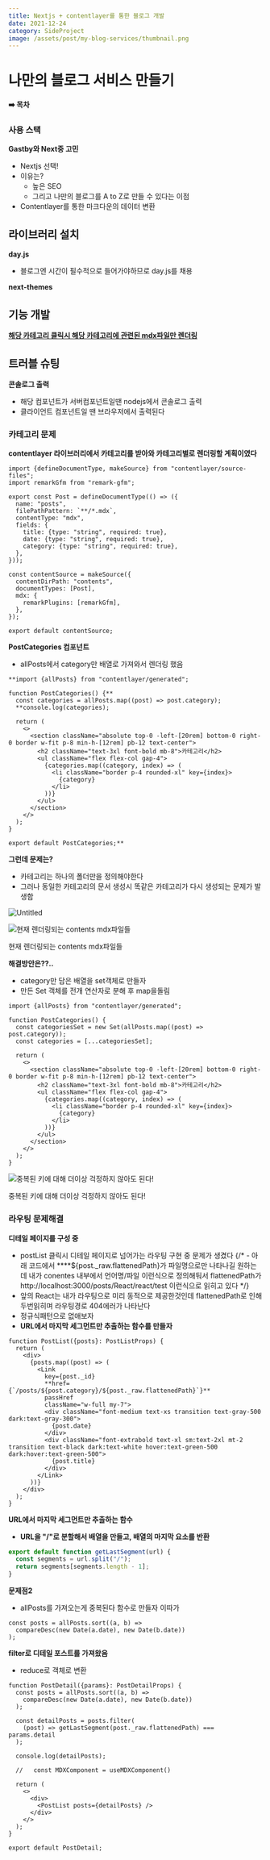 ```yaml
---
title: Nextjs + contentlayer를 통한 블로그 개발
date: 2021-12-24
category: SideProject
image: /assets/post/my-blog-services/thumbnail.png
---
```


# 나만의 블로그 서비스 만들기

**➡️ 목차**

### 사용 스택

**Gastby와 Next중 고민**

- Nextjs 선택!
- 이유는?
  - 높은 SEO
  - 그리고 나만의 블로그를 A to Z로 만들 수 있다는 이점
- Contentlayer를 통한 마크다운의 데이터 변환

## 라이브러리 설치

**day.js**

- 블로그엔 시간이 필수적으로 들어가야하므로 day.js를 채용

**next-themes**

## 기능 개발

[**해당 카테고리 클릭시 해당 카테고리에 관련된 mdx파일만 렌더링**](https://www.notion.so/mdx-638ee7e10d224865bce5fd9e0bfbe5ca?pvs=21)

## 트러블 슈팅

**콘솔로그 출력**

- 해당 컴포넌트가 서버컴포넌트일땐 nodejs에서 콘솔로그 출력
- 클라이언트 컴포넌트일 땐 브라우저에서 출력된다

### 카테고리 문제

**contentlayer 라이브러리에서 카테고리를 받아와 카테고리별로 렌더링할 계획이였다**

```tsx
import {defineDocumentType, makeSource} from "contentlayer/source-files";
import remarkGfm from "remark-gfm";

export const Post = defineDocumentType(() => ({
  name: "posts",
  filePathPattern: `**/*.mdx`,
  contentType: "mdx",
  fields: {
    title: {type: "string", required: true},
    date: {type: "string", required: true},
    category: {type: "string", required: true},
  },
}));

const contentSource = makeSource({
  contentDirPath: "contents",
  documentTypes: [Post],
  mdx: {
    remarkPlugins: [remarkGfm],
  },
});

export default contentSource;
```

**PostCategories 컴포넌트**

- allPosts에서 category만 배열로 가져와서 렌더링 했음

```tsx
**import {allPosts} from "contentlayer/generated";

function PostCategories() {**
  const categories = allPosts.map((post) => post.category);
  **console.log(categories);

  return (
    <>
      <section className="absolute top-0 -left-[20rem] bottom-0 right-0 border w-fit p-8 min-h-[12rem] pb-12 text-center">
        <h2 className="text-3xl font-bold mb-8">카테고리</h2>
        <ul className="flex flex-col gap-4">
          {categories.map((category, index) => (
            <li className="border p-4 rounded-xl" key={index}>
              {category}
            </li>
          ))}
        </ul>
      </section>
    </>
  );
}

export default PostCategories;**
```

**그런데 문제는?**

- 카테고리는 하나의 폴더만을 정의해야한다
- 그러나 동일한 카테고리의 문서 생성시 똑같은 카테고리가 다시 생성되는 문제가 발생함

![Untitled](%E1%84%82%E1%85%A1%E1%84%86%E1%85%A1%E1%86%AB%E1%84%8B%E1%85%B4%20%E1%84%87%E1%85%B3%E1%86%AF%E1%84%85%E1%85%A9%E1%84%80%E1%85%B3%20%E1%84%89%E1%85%A5%E1%84%87%E1%85%B5%E1%84%89%E1%85%B3%20%E1%84%86%E1%85%A1%E1%86%AB%E1%84%83%E1%85%B3%E1%86%AF%E1%84%80%E1%85%B5%20eeb0dc68c6574acdbbc7cf6dc5b65c8f/Untitled.png)

![현재 렌더링되는 contents mdx파일들](%E1%84%82%E1%85%A1%E1%84%86%E1%85%A1%E1%86%AB%E1%84%8B%E1%85%B4%20%E1%84%87%E1%85%B3%E1%86%AF%E1%84%85%E1%85%A9%E1%84%80%E1%85%B3%20%E1%84%89%E1%85%A5%E1%84%87%E1%85%B5%E1%84%89%E1%85%B3%20%E1%84%86%E1%85%A1%E1%86%AB%E1%84%83%E1%85%B3%E1%86%AF%E1%84%80%E1%85%B5%20eeb0dc68c6574acdbbc7cf6dc5b65c8f/Untitled%201.png)

현재 렌더링되는 contents mdx파일들

**해결방안은??..**

- category만 담은 배열을 set객체로 만들자
- 만든 Set 객체를 전개 연산자로 분해 후 map을돌림

```tsx
import {allPosts} from "contentlayer/generated";

function PostCategories() {
  const categoriesSet = new Set(allPosts.map((post) => post.category));
  const categories = [...categoriesSet];

  return (
    <>
      <section className="absolute top-0 -left-[20rem] bottom-0 right-0 border w-fit p-8 min-h-[12rem] pb-12 text-center">
        <h2 className="text-3xl font-bold mb-8">카테고리</h2>
        <ul className="flex flex-col gap-4">
          {categories.map((category, index) => (
            <li className="border p-4 rounded-xl" key={index}>
              {category}
            </li>
          ))}
        </ul>
      </section>
    </>
  );
}
```

![중복된 키에 대해 더이상 걱정하지 않아도 된다!](%E1%84%82%E1%85%A1%E1%84%86%E1%85%A1%E1%86%AB%E1%84%8B%E1%85%B4%20%E1%84%87%E1%85%B3%E1%86%AF%E1%84%85%E1%85%A9%E1%84%80%E1%85%B3%20%E1%84%89%E1%85%A5%E1%84%87%E1%85%B5%E1%84%89%E1%85%B3%20%E1%84%86%E1%85%A1%E1%86%AB%E1%84%83%E1%85%B3%E1%86%AF%E1%84%80%E1%85%B5%20eeb0dc68c6574acdbbc7cf6dc5b65c8f/Untitled%202.png)

중복된 키에 대해 더이상 걱정하지 않아도 된다!

### 라우팅 문제해결

**디테일 페이지를 구성 중**

- postList 클릭시 디테일 페이지로 넘어가는 라우팅 구현 중 문제가 생겼다
  {/* - 아래 코드에서 \*\*\*\*${post.\_raw.flattenedPath}가 파일명으로만 나타나길 원하는데 내가 conentes 내부에서 언어명/파일 이런식으로 정의해둬서 flattenedPath가http://localhost:3000/posts/React/react/test 이런식으로 읽히고 있다 */}
- 앞의 React는 내가 라우팅으로 미리 동적으로 제공한것인데 flattenedPath로 인해 두번읽히며 라우팅경로 404에러가 나타난다
- 정규식패턴으로 없애보자
- **URL에서 마지막 세그먼트만 추출하는 함수를 만들자**

```tsx
function PostList({posts}: PostListProps) {
  return (
    <div>
      {posts.map((post) => (
        <Link
          key={post._id}
          **href={`/posts/${post.category}/${post._raw.flattenedPath}`}**
          passHref
          className="w-full my-7">
          <div className="font-medium text-xs transition text-gray-500 dark:text-gray-300">
            {post.date}
          </div>
          <div className="font-extrabold text-xl sm:text-2xl mt-2 transition text-black dark:text-white hover:text-green-500 dark:hover:text-green-500">
            {post.title}
          </div>
        </Link>
      ))}
    </div>
  );
}
```

**URL에서 마지막 세그먼트만 추출하는 함수**

- **URL을 "/"로 분할해서 배열을 만들고, 배열의 마지막 요소를 반환**

```jsx
export default function getLastSegment(url) {
  const segments = url.split("/");
  return segments[segments.length - 1];
}
```

**문제점2**

- allPosts를 가져오는게 중복된다 함수로 만들자 이따가

```tsx
const posts = allPosts.sort((a, b) =>
  compareDesc(new Date(a.date), new Date(b.date))
);
```

**filter로 디테일 포스트를 가져왔음**

- reduce로 객체로 변환

```tsx
function PostDetail({params}: PostDetailProps) {
  const posts = allPosts.sort((a, b) =>
    compareDesc(new Date(a.date), new Date(b.date))
  );

  const detailPosts = posts.filter(
    (post) => getLastSegment(post._raw.flattenedPath) === params.detail
  );

  console.log(detailPosts);

  //   const MDXComponent = useMDXComponent()

  return (
    <>
      <div>
        <PostList posts={detailPosts} />
      </div>
    </>
  );
}

export default PostDetail;
```
